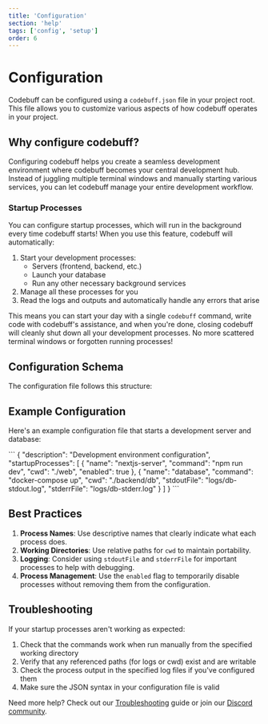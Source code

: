 ```yaml
---
title: 'Configuration'
section: 'help'
tags: ['config', 'setup']
order: 6
---
```


# Configuration

Codebuff can be configured using a `codebuff.json` file in your project root. This file allows you to customize various aspects of how codebuff operates in your project.

## Why configure codebuff?

Configuring codebuff helps you create a seamless development environment where codebuff becomes your central development hub. Instead of juggling multiple terminal windows and manually starting various services, you can let codebuff manage your entire development workflow.

### Startup Processes

You can configure startup processes, which will run in the background every time codebuff starts! When you use this feature, codebuff will automatically:

1. Start your development processes:
   - Servers (frontend, backend, etc.)
   - Launch your database
   - Run any other necessary background services
2. Manage all these processes for you
3. Read the logs and outputs and automatically handle any errors that arise

This means you can start your day with a single `codebuff` command, write code with codebuff's assistance, and when you're done, closing codebuff will cleanly shut down all your development processes. No more scattered terminal windows or forgotten running processes!

## Configuration Schema

The configuration file follows this structure:

<SchemaDisplay />

## Example Configuration

Here's an example configuration file that starts a development server and database:

<CodeDemo language="json">
```
{
  "description": "Development environment configuration",
  "startupProcesses": [
    {
      "name": "nextjs-server",
      "command": "npm run dev",
      "cwd": "./web",
      "enabled": true
    },
    {
      "name": "database",
      "command": "docker-compose up",
      "cwd": "./backend/db",
      "stdoutFile": "logs/db-stdout.log",
      "stderrFile": "logs/db-stderr.log"
    }
  ]
}
```
</CodeDemo>

## Best Practices

1. **Process Names**: Use descriptive names that clearly indicate what each process does.
2. **Working Directories**: Use relative paths for `cwd` to maintain portability.
3. **Logging**: Consider using `stdoutFile` and `stderrFile` for important processes to help with debugging.
4. **Process Management**: Use the `enabled` flag to temporarily disable processes without removing them from the configuration.

## Troubleshooting

If your startup processes aren't working as expected:

1. Check that the commands work when run manually from the specified working directory
2. Verify that any referenced paths (for logs or cwd) exist and are writable
3. Check the process output in the specified log files if you've configured them
4. Make sure the JSON syntax in your configuration file is valid

Need more help? Check out our [Troubleshooting](/docs/advanced/troubleshooting) guide or join our [Discord community](https://discord.gg/mcWTGjgTj3).
